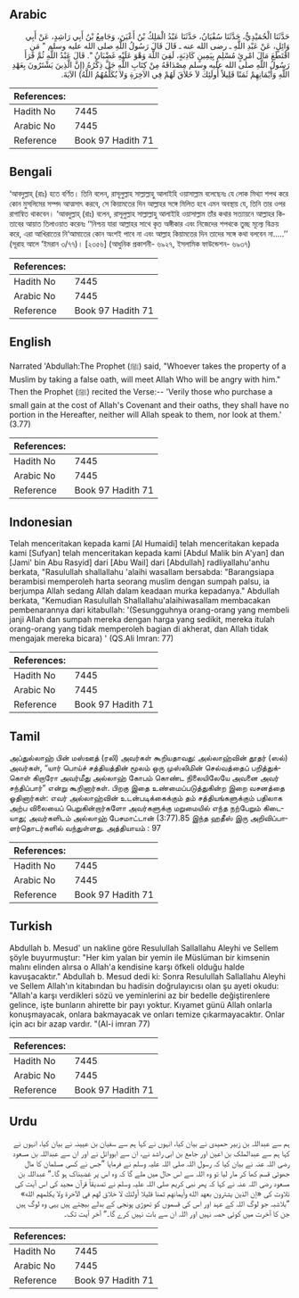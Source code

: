 ## Arabic

<div
  dir="rtl"
  lang="ar"
  style={{ fontSize: "larger", backgroundColor: "#f8f9fa", padding: 20 }}
>
  حَدَّثَنَا الْحُمَيْدِيُّ، حَدَّثَنَا سُفْيَانُ، حَدَّثَنَا عَبْدُ الْمَلِكُ
  بْنُ أَعْيَنَ، وَجَامِعُ بْنُ أَبِي رَاشِدٍ، عَنْ أَبِي وَائِلٍ، عَنْ عَبْدِ
  اللَّهِ ـ رضى الله عنه ـ قَالَ قَالَ رَسُولُ اللَّهِ صلى الله عليه وسلم ‏"‏
  مَنِ اقْتَطَعَ مَالَ امْرِئٍ مُسْلِمٍ بِيَمِينٍ كَاذِبَةٍ، لَقِيَ اللَّهَ
  وَهْوَ عَلَيْهِ غَضْبَانُ ‏"‏‏.‏ قَالَ عَبْدُ اللَّهِ ثُمَّ قَرَأَ رَسُولُ
  اللَّهِ صلى الله عليه وسلم مِصْدَاقَهُ مِنْ كِتَابِ اللَّهِ جَلَّ ذِكْرُهُ
  ‏(‏إِنَّ الَّذِينَ يَشْتَرُونَ بِعَهْدِ اللَّهِ وَأَيْمَانِهِمْ ثَمَنًا
  قَلِيلاً أُولَئِكَ لاَ خَلاَقَ لَهُمْ فِي الآخِرَةِ وَلاَ يُكَلِّمُهُمُ
  اللَّهُ‏)‏ الآيَةَ‏.‏
</div>
<div style={{ backgroundColor: "#f8f9fa", padding: 20, marginBottom: 10 }}>
  <table>
    <thead>
      <tr>
        <th>References:</th>
        <th></th>
      </tr>
    </thead>
    <tbody>
      <tr>
        <td>Hadith No</td>
        <td>7445</td>
      </tr>
      <tr>
        <td>Arabic No</td>
        <td>7445</td>
      </tr>
      <tr>
        <td>Reference</td>
        <td>Book 97 Hadith 71</td>
      </tr>
    </tbody>
  </table>
</div>

## Bengali

<div
  dir="ltr"
  lang="bn"
  style={{ fontSize: "larger", backgroundColor: "#f8f9fa", padding: 20 }}
>
  ‘আবদুল্লাহ্ (রাঃ) হতে বর্ণিত। তিনি বলেন, রাসূলুল্লাহ সাল্লাল্লাহু আলাইহি
  ওয়াসাল্লাম বলেছেনঃ যে লোক মিথ্যা শপথ করে কোন মুসলিমের সম্পদ আত্মসাৎ করবে, সে
  কিয়ামতের দিন আল্লাহর সঙ্গে মিলিত হবে এমন অবস্থায় যে, তিনি তার ওপর রাগান্বিত
  থাকবেন। ‘আবদুল্লাহ্ (রাঃ) বলেন, রাসূলুল্লাহ সাল্লাল্লাহু আলাইহি ওয়াসাল্লাম
  তাঁর কথার সত্যায়নে আল্লাহর কিতাবের আয়াত তিলাওয়াত করেনঃ ‘‘নিশ্চয় যারা আল্লাহর
  সাথে কৃত অঙ্গীকার এবং নিজেদের শপথকে তুচ্ছ মূল্যে বিক্রয় করে, এরা আখিরাতের
  নি‘আমাতের কোন অংশই পাবে না এবং আল্লাহ কিয়ামতের দিন তাদের সঙ্গে কথা বলবেন
  না.....’’ (সূরাহ আলে ‘ইমরান ৩/৭৭)। [২৩৫৬] (আধুনিক প্রকাশনী- ৬৯২৭, ইসলামিক
  ফাউন্ডেশন- ৬৯৩৭)
</div>
<div style={{ backgroundColor: "#f8f9fa", padding: 20, marginBottom: 10 }}>
  <table>
    <thead>
      <tr>
        <th>References:</th>
        <th></th>
      </tr>
    </thead>
    <tbody>
      <tr>
        <td>Hadith No</td>
        <td>7445</td>
      </tr>
      <tr>
        <td>Arabic No</td>
        <td>7445</td>
      </tr>
      <tr>
        <td>Reference</td>
        <td>Book 97 Hadith 71</td>
      </tr>
    </tbody>
  </table>
</div>

## English

<div
  dir="ltr"
  lang="en"
  style={{ fontSize: "larger", backgroundColor: "#f8f9fa", padding: 20 }}
>
  Narrated 'Abdullah:The Prophet (ﷺ) said, "Whoever takes the property of a
  Muslim by taking a false oath, will meet Allah Who will be angry with him."
  Then the Prophet (ﷺ) recited the Verse:-- 'Verily those who purchase a small
  gain at the cost of Allah's Covenant and their oaths, they shall have no
  portion in the Hereafter, neither will Allah speak to them, nor look at them.'
  (3.77)
</div>
<div style={{ backgroundColor: "#f8f9fa", padding: 20, marginBottom: 10 }}>
  <table>
    <thead>
      <tr>
        <th>References:</th>
        <th></th>
      </tr>
    </thead>
    <tbody>
      <tr>
        <td>Hadith No</td>
        <td>7445</td>
      </tr>
      <tr>
        <td>Arabic No</td>
        <td>7445</td>
      </tr>
      <tr>
        <td>Reference</td>
        <td>Book 97 Hadith 71</td>
      </tr>
    </tbody>
  </table>
</div>

## Indonesian

<div
  dir="ltr"
  lang="id"
  style={{ fontSize: "larger", backgroundColor: "#f8f9fa", padding: 20 }}
>
  Telah menceritakan kepada kami [Al Humaidi] telah menceritakan kepada kami
  [Sufyan] telah menceritakan kepada kami [Abdul Malik bin A'yan] dan [Jami' bin
  Abu Rasyid] dari [Abu Wail] dari [Abdullah] radliyallahu'anhu berkata,
  "Rasulullah shallallahu 'alaihi wasallam bersabda: "Barangsiapa berambisi
  memperoleh harta seorang muslim dengan sumpah palsu, ia berjumpa Allah sedang
  Allah dalam keadaan murka kepadanya." Abdullah berkata, "Kemudian Rasulullah
  Shallallahu'alaihiwasallam membacakan pembenarannya dari kitabullah:
  '(Sesungguhnya orang-orang yang membeli janji Allah dan sumpah mereka dengan
  harga yang sedikit, mereka itulah orang-orang yang tidak memperoleh bagian di
  akherat, dan Allah tidak mengajak mereka bicara) ' (QS.Ali Imran: 77)
</div>
<div style={{ backgroundColor: "#f8f9fa", padding: 20, marginBottom: 10 }}>
  <table>
    <thead>
      <tr>
        <th>References:</th>
        <th></th>
      </tr>
    </thead>
    <tbody>
      <tr>
        <td>Hadith No</td>
        <td>7445</td>
      </tr>
      <tr>
        <td>Arabic No</td>
        <td>7445</td>
      </tr>
      <tr>
        <td>Reference</td>
        <td>Book 97 Hadith 71</td>
      </tr>
    </tbody>
  </table>
</div>

## Tamil

<div
  dir="ltr"
  lang="ta"
  style={{ fontSize: "larger", backgroundColor: "#f8f9fa", padding: 20 }}
>
  அப்துல்லாஹ் பின் மஸ்ஊத் (ரலி) அவர்கள் கூறியதாவது: அல்லாஹ்வின் தூதர் (ஸல்)
  அவர்கள், “யார் பொய்ச் சத்தியத்தின் மூலம் ஒரு முஸ்லிமின் செல்வத்தைப்
  பறித்துக்கொள் கிறாரோ அவர்மீது அல்லாஹ் கோபம் கொண்ட நிலையிலேயே அவனை அவர்
  சந்திப்பார்” என்று கூறினார்கள். பிறகு இதை உண்மைப்படுத்துகின்ற இறை வசனத்தை
  ஓதினார்கள்: எவர் அல்லாஹ்வின் உடன்படிக்கைக்கும் தம் சத்தியங்களுக்கும் பதிலாக
  அற்ப விலையைப் பெறுகின்றார்களோ அவர்களுக்கு மறுமையில் எந்த நற்பேறும் கிடையாது;
  அவர்களிடம் அல்லாஹ் பேசமாட்டான் (3:77).85 இந்த ஹதீஸ் இரு அறிவிப்பாளர்தொடர்களில்
  வந்துள்ளது. அத்தியாயம் : 97
</div>
<div style={{ backgroundColor: "#f8f9fa", padding: 20, marginBottom: 10 }}>
  <table>
    <thead>
      <tr>
        <th>References:</th>
        <th></th>
      </tr>
    </thead>
    <tbody>
      <tr>
        <td>Hadith No</td>
        <td>7445</td>
      </tr>
      <tr>
        <td>Arabic No</td>
        <td>7445</td>
      </tr>
      <tr>
        <td>Reference</td>
        <td>Book 97 Hadith 71</td>
      </tr>
    </tbody>
  </table>
</div>

## Turkish

<div
  dir="ltr"
  lang="tr"
  style={{ fontSize: "larger", backgroundColor: "#f8f9fa", padding: 20 }}
>
  Abdullah b. Mesud' un nakline göre Resulullah Sallallahu Aleyhi ve Sellem
  şöyle buyurmuştur: "Her kim yalan bir yemin ile Müslüman bir kimsenin malını
  elinden alırsa o Allah'a kendisine karşı öfkeli olduğu halde kavuşacaktır."
  Abdullah b. Mesud dedi ki: Sonra Resulullah Sallallahu Aleyhi ve Sellem
  Allah'ın kitabından bu hadisin doğrulayıcısı olan şu ayeti okudu: "Allah'a
  karşı verdikleri sözü ve yeminlerini az bir bedelle değiştirenlere gelince,
  işte bunların ahirette bir payı yoktur. Kıyamet günü Allah onlarla
  konuşmayacak, onlara bakmayacak ve onları temize çıkarmayacaktır. Onlar için
  acı bir azap vardır. "(Al-i imran 77)
</div>
<div style={{ backgroundColor: "#f8f9fa", padding: 20, marginBottom: 10 }}>
  <table>
    <thead>
      <tr>
        <th>References:</th>
        <th></th>
      </tr>
    </thead>
    <tbody>
      <tr>
        <td>Hadith No</td>
        <td>7445</td>
      </tr>
      <tr>
        <td>Arabic No</td>
        <td>7445</td>
      </tr>
      <tr>
        <td>Reference</td>
        <td>Book 97 Hadith 71</td>
      </tr>
    </tbody>
  </table>
</div>

## Urdu

<div
  dir="rtl"
  lang="ur"
  style={{ fontSize: "larger", backgroundColor: "#f8f9fa", padding: 20 }}
>
  ہم سے عبداللہ بن زبیر حمیدی نے بیان کیا، انہوں نے کہا ہم سے سفیان بن عیینہ نے
  بیان کیا، انہوں نے کہا ہم سے عبدالملک بن اعین اور جامع بن ابی راشد نے، ان سے
  ابووائل نے اور ان سے عبداللہ بن مسعود رضی اللہ عنہ نے بیان کیا کہ رسول اللہ
  صلی اللہ علیہ وسلم نے فرمایا ”جس نے کسی مسلمان کا مال جھوٹی قسم کھا کر مار لیا
  تو وہ اللہ سے اس حال میں ملے گا کہ وہ اس پر غضبناک ہو گا۔“ عبداللہ بن مسعود
  رضی اللہ عنہ نے کہا کہ پھر نبی کریم صلی اللہ علیہ وسلم نے تصدیقاً قرآن مجید کی
  اس آیت کی تلاوت کی «إن الذين يشترون بعهد الله وأيمانهم ثمنا قليلا أولئك لا
  خلاق لهم في الآخرة ولا يكلمهم الله‏» ”بلاشبہ جو لوگ اللہ کے عہد اور اس کی
  قسموں کو تھوڑی پونجی کے بدلے بیچتے ہیں یہی وہ لوگ ہیں جن کا آخرت میں کوئی حصہ
  نہیں اور اللہ ان سے بات نہیں کرے گا۔“ آخر آیت تک۔
</div>
<div style={{ backgroundColor: "#f8f9fa", padding: 20, marginBottom: 10 }}>
  <table>
    <thead>
      <tr>
        <th>References:</th>
        <th></th>
      </tr>
    </thead>
    <tbody>
      <tr>
        <td>Hadith No</td>
        <td>7445</td>
      </tr>
      <tr>
        <td>Arabic No</td>
        <td>7445</td>
      </tr>
      <tr>
        <td>Reference</td>
        <td>Book 97 Hadith 71</td>
      </tr>
    </tbody>
  </table>
</div>
